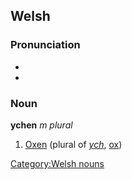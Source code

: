 ==Welsh==
===Pronunciation===
*{{IPA|ˈəxen}}
*{{SAMPA|"@xen}}

===Noun===
'''ychen''' ''m plural''
#[[oxen|Oxen]] (plural of ''[[ych]]'', [[ox]])

[[Category:Welsh nouns]]